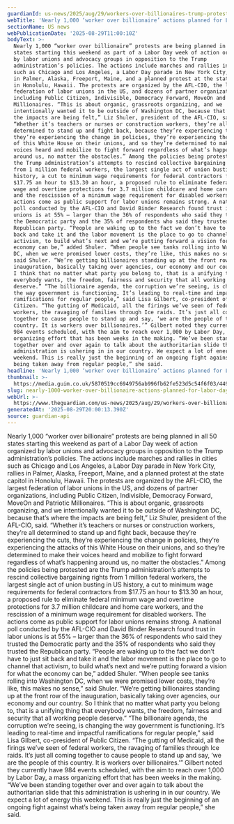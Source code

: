 ```yaml
---
guardianId: us-news/2025/aug/29/workers-over-billionaires-trump-protest
webTitle: 'Nearly 1,000 ‘worker over billionaire’ actions planned for Labor Day in US'
sectionName: US news
webPublicationDate: '2025-08-29T11:00:10Z'
bodyText: >-
  Nearly 1,000 “worker over billionaire” protests are being planned in all 50
  states starting this weekend as part of a Labor Day week of action organized
  by labor unions and advocacy groups in opposition to the Trump
  administration’s policies. The actions include marches and rallies in cities
  such as Chicago and Los Angeles, a Labor Day parade in New York City, rallies
  in Palmer, Alaska, Freeport, Maine, and a planned protest at the state capitol
  in Honolulu, Hawaii. The protests are organized by the AFL-CIO, the largest
  federation of labor unions in the US, and dozens of partner organizations,
  including Public Citizen, Indivisible, Democracy Forward, MoveOn and Patriotic
  Millionaires. “This is about organic, grassroots organizing, and we
  intentionally wanted it to be outside of Washington DC, because that’s where
  the impacts are being felt,” Liz Shuler, president of the AFL-CIO, said.
  “Whether it’s teachers or nurses or construction workers, they’re all
  determined to stand up and fight back, because they’re experiencing the cuts,
  they’re experiencing the change in policies, they’re experiencing the attacks
  of this White House on their unions, and so they’re determined to make their
  voices heard and mobilize to fight forward regardless of what’s happening
  around us, no matter the obstacles.” Among the policies being protested are
  the Trump administration’s attempts to rescind collective bargaining rights
  from 1 million federal workers, the largest single act of union busting in US
  history, a cut to minimum wage requirements for federal contractors from
  $17.75 an hour to $13.30 an hour, a proposed rule to eliminate federal minimum
  wage and overtime protections for 3.7 million childcare and home care workers,
  and the rescission of a minimum wage requirement for disabled workers. The
  actions come as public support for labor unions remains strong. A national
  poll conducted by the AFL-CIO and David Binder Research found trust in labor
  unions is at 55% – larger than the 36% of respondents who said they trusted
  the Democratic party and the 35% of respondents who said they trusted the
  Republican party. “People are waking up to the fact we don’t have to just sit
  back and take it and the labor movement is the place to go to channel that
  activism, to build what’s next and we’re putting forward a vision for what the
  economy can be,” added Shuler. “When people see tanks rolling into Washington
  DC, when we were promised lower costs, they’re like, this makes no sense,”
  said Shuler. “We’re getting billionaires standing up at the front row of the
  inauguration, basically taking over agencies, our economy and our country. So
  I think that no matter what party you belong to, that is a unifying thing that
  everybody wants, the freedom, fairness and security that all working people
  deserve.” “The billionaire agenda, the corruption we’re seeing, is changing
  the way government is functioning. It’s leading to real-time and impactful
  ramifications for regular people,” said Lisa Gilbert, co-president of Public
  Citizen. “The gutting of Medicaid, all the firings we’ve seen of federal
  workers, the ravaging of families through Ice raids. It’s just all coming
  together to cause people to stand up and say, ‘we are the people of this
  country. It is workers over billionaires.’” Gilbert noted they currently have
  984 events scheduled, with the aim to reach over 1,000 by Labor Day, a mass
  organizing effort that has been weeks in the making. “We’ve been standing
  together over and over again to talk about the authoritarian slide that this
  administration is ushering in in our country. We expect a lot of energy this
  weekend. This is really just the beginning of an ongoing fight against what’s
  being taken away from regular people,” she said.
headline: 'Nearly 1,000 ‘worker over billionaire’ actions planned for Labor Day in US'
thumbnail: >-
  https://media.guim.co.uk/5870519cc6949756ab996fb62fe523d5c54f6f03/449_0_4933_3947/500.jpg
slug: nearly-1000-worker-over-billionaire-actions-planned-for-labor-day-in-us
webUrl: >-
  https://www.theguardian.com/us-news/2025/aug/29/workers-over-billionaires-trump-protest
generatedAt: '2025-08-29T20:00:13.390Z'
source: guardian-api
---
```

Nearly 1,000 “worker over billionaire” protests are being planned in all 50 states starting this weekend as part of a Labor Day week of action organized by labor unions and advocacy groups in opposition to the Trump administration’s policies. The actions include marches and rallies in cities such as Chicago and Los Angeles, a Labor Day parade in New York City, rallies in Palmer, Alaska, Freeport, Maine, and a planned protest at the state capitol in Honolulu, Hawaii. The protests are organized by the AFL-CIO, the largest federation of labor unions in the US, and dozens of partner organizations, including Public Citizen, Indivisible, Democracy Forward, MoveOn and Patriotic Millionaires. “This is about organic, grassroots organizing, and we intentionally wanted it to be outside of Washington DC, because that’s where the impacts are being felt,” Liz Shuler, president of the AFL-CIO, said. “Whether it’s teachers or nurses or construction workers, they’re all determined to stand up and fight back, because they’re experiencing the cuts, they’re experiencing the change in policies, they’re experiencing the attacks of this White House on their unions, and so they’re determined to make their voices heard and mobilize to fight forward regardless of what’s happening around us, no matter the obstacles.” Among the policies being protested are the Trump administration’s attempts to rescind collective bargaining rights from 1 million federal workers, the largest single act of union busting in US history, a cut to minimum wage requirements for federal contractors from $17.75 an hour to $13.30 an hour, a proposed rule to eliminate federal minimum wage and overtime protections for 3.7 million childcare and home care workers, and the rescission of a minimum wage requirement for disabled workers. The actions come as public support for labor unions remains strong. A national poll conducted by the AFL-CIO and David Binder Research found trust in labor unions is at 55% – larger than the 36% of respondents who said they trusted the Democratic party and the 35% of respondents who said they trusted the Republican party. “People are waking up to the fact we don’t have to just sit back and take it and the labor movement is the place to go to channel that activism, to build what’s next and we’re putting forward a vision for what the economy can be,” added Shuler. “When people see tanks rolling into Washington DC, when we were promised lower costs, they’re like, this makes no sense,” said Shuler. “We’re getting billionaires standing up at the front row of the inauguration, basically taking over agencies, our economy and our country. So I think that no matter what party you belong to, that is a unifying thing that everybody wants, the freedom, fairness and security that all working people deserve.” “The billionaire agenda, the corruption we’re seeing, is changing the way government is functioning. It’s leading to real-time and impactful ramifications for regular people,” said Lisa Gilbert, co-president of Public Citizen. “The gutting of Medicaid, all the firings we’ve seen of federal workers, the ravaging of families through Ice raids. It’s just all coming together to cause people to stand up and say, ‘we are the people of this country. It is workers over billionaires.’” Gilbert noted they currently have 984 events scheduled, with the aim to reach over 1,000 by Labor Day, a mass organizing effort that has been weeks in the making. “We’ve been standing together over and over again to talk about the authoritarian slide that this administration is ushering in in our country. We expect a lot of energy this weekend. This is really just the beginning of an ongoing fight against what’s being taken away from regular people,” she said.
